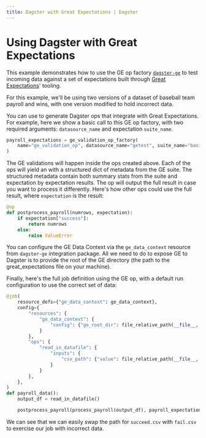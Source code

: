 ```yaml
---
title: Dagster with Great Expectations | Dagster
---
```


# Using Dagster with Great Expectations

<CodeReferenceLink filePath="examples/ge_example" />

This example demonstrates how to use the GE op factory [`dagster-ge`](/\_apidocs/libraries/dagster_ge) to test incoming data against a set of expectations built through [Great Expectations](https://docs.greatexpectations.io/en/latest/)' tooling.

For this example, we'll be using two versions of a dataset of baseball team payroll and wins, with one version modified to hold incorrect data.

You can use <PyObject module="dagster_ge" object="ge_validation_op_factory" /> to generate Dagster ops that integrate with Great Expectations. For example, here we show a basic call to this GE op factory, with two required arguments: `datasource_name` and expectation `suite_name`.

```python file=../../ge_example/ge_example/ge_demo.py startafter=start_ge_demo_marker_factory endbefore=end_ge_demo_marker_factory
payroll_expectations = ge_validation_op_factory(
    name="ge_validation_op", datasource_name="getest", suite_name="basic.warning"
)
```

The GE validations will happen inside the ops created above. Each of the ops will yield an <PyObject object="ExpectationResult" /> with a structured dict of metadata from the GE suite. The structured metadata contain both summary stats from the suite and expectation by expectation results. The op will output the full result in case you want to process it differently. Here's how other ops could use the full result, where `expectation` is the result:

```python file=../../ge_example/ge_example/ge_demo.py startafter=start_ge_demo_marker_op endbefore=end_ge_demo_marker_op
@op
def postprocess_payroll(numrows, expectation):
    if expectation["success"]:
        return numrows
    else:
        raise ValueError
```

You can configure the GE Data Context via the `ge_data_context` resource from `dagster-ge` integration package. All we need to do to expose GE to Dagster is to provide the root of the GE directory (the path to the great_expectations file on your machine).

Finally, here's the full job definition using the GE op, with a default run configuration to use the correct set of data:

```python file=../../ge_example/ge_example/ge_demo.py startafter=start_ge_demo_marker_job endbefore=end_ge_demo_marker_job
@job(
    resource_defs={"ge_data_context": ge_data_context},
    config={
        "resources": {
            "ge_data_context": {
                "config": {"ge_root_dir": file_relative_path(__file__, "./great_expectations")}
            }
        },
        "ops": {
            "read_in_datafile": {
                "inputs": {
                    "csv_path": {"value": file_relative_path(__file__, "./data/succeed.csv")}
                }
            }
        },
    },
)
def payroll_data():
    output_df = read_in_datafile()

    postprocess_payroll(process_payroll(output_df), payroll_expectations(output_df))
```

We can see that we can easily swap the path for `succeed.csv` with `fail.csv` to exercise our job with incorrect data.
